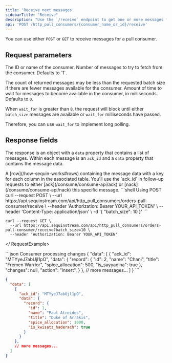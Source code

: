 ```yaml
---
title: 'Receive next messages'
sidebarTitle: "Receive"
description: "Use the `/receive` endpoint to get one or more messages from a Consume endpoint"
api: 'POST /http_pull_consumers/{consumer_name_or_id}/receive'
---
```


<Note>You can use either `POST` or `GET` to receive messages for a pull consumer.</Note>

## Request parameters

<ParamField path="name_or_id" type="string" required>
  The ID or name of the consumer.
</ParamField>
<ParamField body="batch_size" type="integer" placeholder={1}>
  Number of messages to try to fetch from the consumer. Defaults to `1`.

  The count of returned messages may be less than the requested batch size if there are fewer messages available for the consumer.
</ParamField>
<ParamField body="wait_for" type="integer" placeholder={0}>
  Amount of time to wait for messages to become available in the consumer, in milliseconds. Defaults to `0`.

  When `wait_for` is greater than `0`, the request will block until either `batch_size` messages are available or `wait_for` milliseconds have passed.

  Therefore, you can use `wait_for` to implement long polling.
</ParamField>

## Response fields

The response is an object with a `data` property that contains a list of messages. Within each message is an `ack_id` and a `data` property that contains the message data.

<ResponseField name="data" type="list">
  <Expandable title="properties">
    <ResponseField name="record" type="Record">
    A [row](/how-sequin-works#rows) containing the message data with a key for each column in the associated table.
    </ResponseField>
    <ResponseField name="ack_id" type="string">
    You'll use the `ack_id` in follow-up requests to either [ack](/consume/consume-api/ack) or [nack](/consume/consume-api/nack) this specific message.
    </ResponseField>
  </Expandable>
</ResponseField>

<RequestExample>
```shell Using POST
curl --request POST \
  --url https://api.sequinstream.com/api/http_pull_consumers/orders-pull-consumer/receive \
  --header 'Authorization: Bearer YOUR_API_TOKEN' \
  --header 'Content-Type: application/json' \
  -d '{ "batch_size": 10 }'
```

```shell Using GET
curl --request GET \
  --url https://api.sequinstream.com/api/http_pull_consumers/orders-pull-consumer/receive?batch_size=10 \
  --header 'Authorization: Bearer YOUR_API_TOKEN'
```
</ RequestExample>

<ResponseExample>
```json Consumer processing changes
{
  "data": [
    {
      "ack_id": "MTYyeJ7abUjl1pO",
      "data": {
        "record": {
          "id": 2,
          "name": "Chani",
          "title": "Fremen Warrior",
          "spice_allocation": 500,
          "is_sayyadina": true
        },
        "changes": null,
        "action": "insert",
      }
    },
    // more messages...
  ]
}
```

```json Consumer processing rows
{
  "data": [
    {
      "ack_id": "MTYyeJ7abUjl1pO",
      "data": {
        "record": {
          "id": 1,
          "name": "Paul Atreides",
          "title": "Duke of Arrakis",
          "spice_allocation": 1000,
          "is_kwisatz_haderach": true
        }
      }
    },
    // more messages...
  ]
}
```
</ResponseExample>

